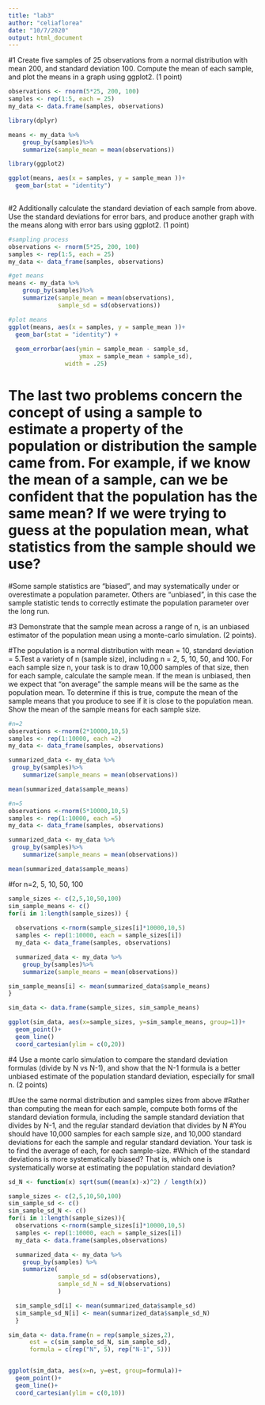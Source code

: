 ```yaml
---
title: "lab3"
author: "celiaflorea"
date: "10/7/2020"
output: html_document
---
```


#1 Create five samples of 25 observations from a normal distribution with mean 200, and standard deviation 100. Compute the mean of each sample, and plot the means in a graph using ggplot2. (1 point)

```r

observations <- rnorm(5*25, 200, 100)
samples <- rep(1:5, each = 25)
my_data <- data.frame(samples, observations)

library(dplyr)

means <- my_data %>%
    group_by(samples)%>%
    summarize(sample_mean = mean(observations))

library(ggplot2)

ggplot(means, aes(x = samples, y = sample_mean ))+
  geom_bar(stat = "identity")
  


```



#2 Additionally calculate the standard deviation of each sample from above. Use the standard deviations for error bars, and produce another graph with the means along with error bars using ggplot2. (1 point)

```r
#sampling process 
observations <- rnorm(5*25, 200, 100)
samples <- rep(1:5, each = 25)
my_data <- data_frame(samples, observations)

#get means
means <- my_data %>%
    group_by(samples)%>%
    summarize(sample_mean = mean(observations),
              sample_sd = sd(observations)) 

#plot means
ggplot(means, aes(x = samples, y = sample_mean ))+
  geom_bar(stat = "identity") + 
  
  geom_errorbar(aes(ymin = sample_mean - sample_sd,
                    ymax = sample_mean + sample_sd),
                width = .25)

```


# The last two problems concern the concept of using a sample to estimate a property of the population or distribution the sample came from. For example, if we know the mean of a sample, can we be confident that the population has the same mean? If we were trying to guess at the population mean, what statistics from the sample should we use?

#Some sample statistics are “biased”, and may systematically under or overestimate a population parameter. Others are “unbiased”, in this case the sample statistic tends to correctly estimate the population parameter over the long run.

#3 Demonstrate that the sample mean across a range of n, is an unbiased estimator of the population mean using a monte-carlo simulation. (2 points).

#The population is a normal distribution with mean = 10, standard deviation = 5.Test a variety of n (sample size), including n = 2, 5, 10, 50, and 100. For each sample size n, your task is to draw 10,000 samples of that size, then for each sample, calculate the sample mean. If the mean is unbiased, then we expect that “on average” the sample means will be the same as the population mean. To determine if this is true, compute the mean of the sample means that you produce to see if it is close to the population mean. Show the mean of the sample means for each sample size.

```r
#n=2
observations <-rnorm(2*10000,10,5)
samples <- rep(1:10000, each =2)
my_data <- data_frame(samples, observations)

summarized_data <- my_data %>%
 group_by(samples)%>%
    summarize(sample_means = mean(observations))

mean(summarized_data$sample_means)

#n=5
observations <-rnorm(5*10000,10,5)
samples <- rep(1:10000, each =5)
my_data <- data_frame(samples, observations)

summarized_data <- my_data %>%
 group_by(samples)%>%
    summarize(sample_means = mean(observations))

mean(summarized_data$sample_means)


```

#for n=2, 5, 10, 50, 100
```r

sample_sizes <- c(2,5,10,50,100)
sim_sample_means <- c()
for(i in 1:length(sample_sizes)) {
  
  observations <-rnorm(sample_sizes[i]*10000,10,5)
  samples <- rep(1:10000, each = sample_sizes[i])
  my_data <- data_frame(samples, observations)

  summarized_data <- my_data %>%
    group_by(samples)%>%
    summarize(sample_means = mean(observations))

sim_sample_means[i] <- mean(summarized_data$sample_means)
}

sim_data <- data.frame(sample_sizes, sim_sample_means)

ggplot(sim_data, aes(x=sample_sizes, y=sim_sample_means, group=1))+
  geom_point()+
  geom_line()
  coord_cartesian(ylim = c(0,20))
```



#4 Use a monte carlo simulation to compare the standard deviation formulas (divide by N vs N-1), and show that the N-1 formula is a better unbiased estimate of the population standard deviation, especially for small n. (2 points)

#Use the same normal distribution and samples sizes from above 
#Rather than computing the mean for each sample, compute both forms of the standard deviation formula, including the sample standard deviation that divides by N-1, and the regular standard deviation that divides by N
#You should have 10,000 samples for each sample size, and 10,000 standard deviations for each the sample and regular standard deviation. Your task is to find the average of each, for each sample-size.
#Which of the standard deviations is more systematically biased? That is, which one is systematically worse at estimating the population standard deviation?


```r

sd_N <- function(x) sqrt(sum((mean(x)-x)^2) / length(x))

sample_sizes <- c(2,5,10,50,100)
sim_sample_sd <- c()
sim_sample_sd_N <- c()
for(i in 1:length(sample_sizes)){
  observations <-rnorm(sample_sizes[i]*10000,10,5)
  samples <- rep(1:10000, each = sample_sizes[i])
  my_data <- data.frame(samples,observations)

  summarized_data <- my_data %>%
    group_by(samples) %>%
    summarize(
              sample_sd = sd(observations),
              sample_sd_N = sd_N(observations)
              )

  sim_sample_sd[i] <- mean(summarized_data$sample_sd)
  sim_sample_sd_N[i] <- mean(summarized_data$sample_sd_N)
  }

sim_data <- data.frame(n = rep(sample_sizes,2),
      est = c(sim_sample_sd_N, sim_sample_sd),
      formula = c(rep("N", 5), rep("N-1", 5)))


ggplot(sim_data, aes(x=n, y=est, group=formula))+
  geom_point()+
  geom_line()+
  coord_cartesian(ylim = c(0,10))
  

```



